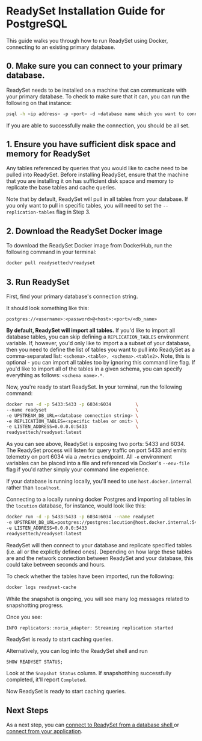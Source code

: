 
# ReadySet Installation Guide for PostgreSQL 

This guide walks you through how to run ReadySet using Docker, connecting to an existing primary database.

## 0. Make sure you can connect to your primary database.  

ReadySet needs to be installed on a machine that can communicate with your primary database. To check to make sure that it can, 
you can run the following on that instance:

```sh copy
psql -h <ip address> -p <port> -d <database name which you want to connect> -U <username of the database server>
```

If you are able to successfully make the connection, you should be all set. 

## 1. Ensure you have sufficient disk space and memory for ReadySet 
Any tables referenced by queries that you would like to cache need to be pulled into ReadySet. Before installing ReadySet, 
ensure that the machine that you are installing it on has sufficient disk space and memory to replicate the base tables and 
cache queries. 


<Callout type="info"> Note that by default, ReadySet will pull in all tables from your database. If you only want to pull in specific
tables, you will need to set the `--replication-tables` flag in Step 3.  </Callout>

## 2. Download the ReadySet Docker image
To download the ReadySet Docker image from DockerHub, run the following command in your terminal:

```sh copy
docker pull readysettech/readyset
```

## 3.  Run ReadySet

First, find your primary database's connection string. 

It should look something like this: 

```postgres://<username>:<password>@<host>:<port>/<db_name>```

**By default, ReadySet will import all tables.** If you'd like to import all database tables, 
you can skip defining a `REPLICATION_TABLES` environment variable. If, however, you'd only like
to import a a subset of your database, then you need to define the list of tables you want to pull 
into ReadySet as a comma-separated list: ```<schema>.<table>, <schema>.<table2>```. 
Note, this is optional - you can import all tables too by ignoring this command line flag. If you'd 
like to import all of the tables in a given schema, you can specify everything as follows: ```<schema name>.*```. 

Now, you're ready to start ReadySet. In your terminal, run the following command:  

```sh copy
docker run -d -p 5433:5433 -p 6034:6034         \
--name readyset                                 \
-e UPSTREAM_DB_URL=<database connection string> \
-e REPLICATION_TABLES=<specific tables or omit> \
-e LISTEN_ADDRESS=0.0.0.0:5433                  \
readysettech/readyset:latest
```

As you can see above, ReadySet is exposing two ports: 5433 and 6034. The ReadySet 
process will listen for query traffic on port 5433 and emits telemetry on port 6034 via 
a `/metrics` endpoint. All `-e` environment variables can be 
placed into a file and referenced via Docker's `--env-file` flag if you'd rather simply your command 
line experience.

<Callout type="info"> If your database is running locally, you'll need to 
use `host.docker.internal` rather than `localhost`. </Callout>

Connecting to a locally running docker Postgres and importing all tables 
in the `locution` database, for instance, would look like this:

```sh
docker run -d -p 5433:5433 -p 6034:6034 --name readyset                            \
-e UPSTREAM_DB_URL=postgres://postgres:locution@host.docker.internal:5432/locution \
-e LISTEN_ADDRESS=0.0.0.0:5433                                                     \
readysettech/readyset:latest
```

ReadySet will then connect to your database and replicate specified tables (i.e. all or the explictly defined ones). 
Depending on how large these tables are and the network connection between ReadySet and your database, 
this could take between seconds and hours. 

To check whether the tables have been imported, run the following: 

```sh copy
docker logs readyset-cache
```

While the snapshot is ongoing, you will see many log messages related to snapshotting progress.

Once you see:

```
INFO replicators::noria_adapter: Streaming replication started
```

ReadySet is ready to start caching queries.

Alternatively, you can log into the ReadySet shell and run

```sql
SHOW READYSET STATUS;
```
Look at the `Snapshot Status` column. If snapshotthing successfully completed, 
it'll report `Completed`.

Now ReadySet is ready to start caching queries.

## Next Steps

As a next step, you can [connect to ReadySet from a database shell ](/get-started/connect/connect-via-database-shell) or [connect from your application](/get-started/connect/connect-an-application-via-an-orm). 

